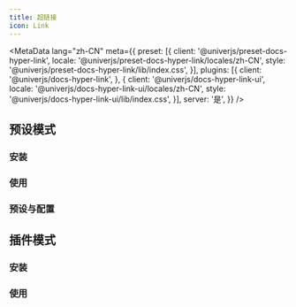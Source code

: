 ```yaml
---
title: 超链接
icon: Link
---
```


<MetaData
  lang="zh-CN"
  meta={{
    preset: [{
      client: '@univerjs/preset-docs-hyper-link',
      locale: '@univerjs/preset-docs-hyper-link/locales/zh-CN',
      style: '@univerjs/preset-docs-hyper-link/lib/index.css',
    }],
    plugins: [{
      client: '@univerjs/docs-hyper-link',
    }, {
      client: '@univerjs/docs-hyper-link-ui',
      locale: '@univerjs/docs-hyper-link-ui/locales/zh-CN',
      style: '@univerjs/docs-hyper-link-ui/lib/index.css',
    }],
    server: '是',
  }}
/>

## 预设模式

### 安装

### 使用

### 预设与配置

## 插件模式

### 安装

### 使用
